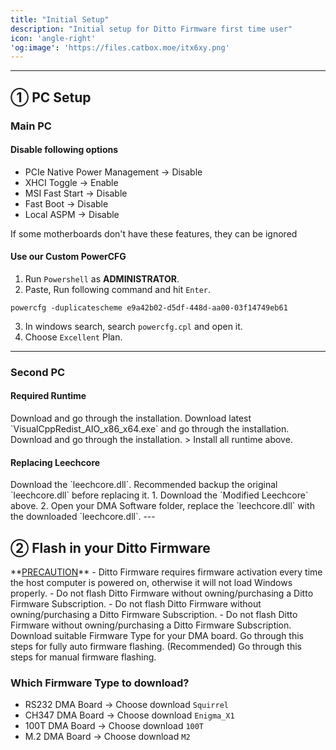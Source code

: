 ```yaml
---
title: "Initial Setup"
description: "Initial setup for Ditto Firmware first time user"
icon: 'angle-right'
'og:image': 'https://files.catbox.moe/itx6xy.png'
---
```


---
## ① PC Setup
### Main PC
#### Disable following options
- PCIe Native Power Management -> Disable
- XHCI Toggle -> Enable
- MSI Fast Start -> Disable
- Fast Boot -> Disable
- Local ASPM -> Disable
<Note>
If some motherboards don't have these features, they can be ignored
</Note>

#### Use our Custom PowerCFG
1. Run `Powershell` as **ADMINISTRATOR**.
2. Paste, Run following command and hit `Enter`.
```
powercfg -duplicatescheme e9a42b02-d5df-448d-aa00-03f14749eb61
```
3. In windows search, search `powercfg.cpl` and open it.
4. Choose   `Excellent` Plan.

---

### Second PC
#### Required Runtime
<CardGroup cols={2}>
  <Card title="WebView2" icon="download" href="https://developer.microsoft.com/en-us/microsoft-edge/webview2">
   Download and go through the installation.
  </Card>
  <Card title="VC Runtime" icon="download" href="https://github.com/abbodi1406/vcredist/releases">
    Download latest `VisualCppRedist_AIO_x86_x64.exe` and go through the installation.
  </Card>
  <Card title="DirectX Runtime" icon="windows" href="https://www.microsoft.com/en-us/download/details.aspx?id=35">
    Download and go through the installation.
  </Card>
</CardGroup>
> Install all runtime above.

#### Replacing Leechcore
<CardGroup cols={2}>
  <Card title="Modified Leechcore" icon="download" href="https://alist.scarlet.technology/Ditto%20Firmware">
    Download the `leechcore.dll`.
  </Card>
</CardGroup>
<Note>
  Recommended backup the original `leechcore.dll` before replacing it.
</Note>
1. Download the `Modified Leechcore` above.
2. Open your DMA Software folder, replace the `leechcore.dll` with the downloaded `leechcore.dll`.
---

## ② Flash in your Ditto Firmware
<Warning>
  **<u>PRECAUTION</u>**
  - Ditto Firmware requires firmware activation every time the host computer is powered on, otherwise it will not load Windows properly.
  - Do not flash Ditto Firmware without owning/purchasing a Ditto Firmware Subscription.
  - Do not flash Ditto Firmware without owning/purchasing a Ditto Firmware Subscription.
  - Do not flash Ditto Firmware without owning/purchasing a Ditto Firmware Subscription.
</Warning>
<CardGroup cols={2}>
  <Card title="Ditto Firmware" icon="download" href="https://alist.scarlet.technology/Ditto%20Firmware">
    Download suitable Firmware Type for your DMA board.
  </Card>
  <Card title="Flash Firmware [Auto]" icon="bolt-lightning" href="/en/firmware-guide/how-to/firmware-flashing-auto">
    Go through this steps for fully auto firmware flashing. (Recommended)
  </Card>
  <Card title="Flash Firmware [Manual]" icon="bolt-lightning" href="/en/firmware-guide/how-to/manual-ch347">
    Go through this steps for manual firmware flashing.
  </Card>
</CardGroup>

### Which Firmware Type to download?
- RS232 DMA Board -> Choose download `Squirrel`
- CH347 DMA Board -> Choose download `Enigma_X1`
- 100T DMA Board -> Choose download `100T`
- M.2 DMA Board -> Choose download `M2`